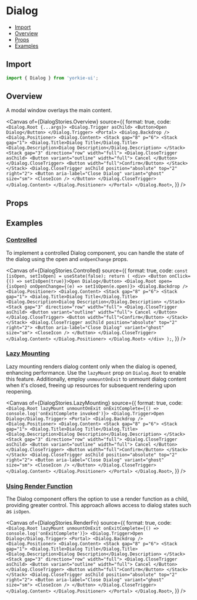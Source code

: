 # Dialog


<Meta of={DialogStories} />

- [Import](#import)
- [Overview](#overview)
- [Props](#props)
- [Examples](#examples)

## Import

```jsx
import { Dialog } from 'yorkie-ui';
```

## Overview

A modal window overlays the main content.

<Canvas
  of={DialogStories.Overview}
  source={{
    format: true,
    code: `
      <Dialog.Root {...args}>
        <Dialog.Trigger asChild>
          <Button>Open Dialog</Button>
        </Dialog.Trigger>
        <Portal>
          <Dialog.Backdrop />
          <Dialog.Positioner>
            <Dialog.Content>
              <Stack gap="8" p="6">
                <Stack gap="1">
                  <Dialog.Title>Dialog Title</Dialog.Title>
                  <Dialog.Description>Dialog Description</Dialog.Description>
                </Stack>
                <Stack gap="3" direction="row" width="full">
                  <Dialog.CloseTrigger asChild>
                    <Button variant="outline" width="full">
                      Cancel
                    </Button>
                  </Dialog.CloseTrigger>
                  <Button width="full">Confirm</Button>
                </Stack>
              </Stack>
              <Dialog.CloseTrigger asChild position="absolute" top="2" right="2">
                <Button aria-label="Close Dialog" variant="ghost" size="sm">
                  <CloseIcon />
                </Button>
              </Dialog.CloseTrigger>
            </Dialog.Content>
          </Dialog.Positioner>
        </Portal>
      </Dialog.Root>
    `,
  }}
/>

## Props

<Controls />

## Examples

### [Controlled](#dialog-controlled)

To implement a controlled Dialog component, you can handle the state of the dialog using the open and `onOpenChange` props.

<Canvas
  of={DialogStories.Controlled}
  source={{
    format: true,
    code: `
      const [isOpen, setIsOpen] = useState(false);
      return (
         <div>
          <Button onClick={() => setIsOpen(true)}>Open Dialog</Button>
          <Dialog.Root open={isOpen} onOpenChange={(e) => setIsOpen(e.open)}>
            <Dialog.Backdrop />
            <Dialog.Positioner>
              <Dialog.Content>
                <Stack gap="8" p="6">
                  <Stack gap="1">
                    <Dialog.Title>Dialog Title</Dialog.Title>
                    <Dialog.Description>Dialog Description</Dialog.Description>
                  </Stack>
                  <Stack gap="3" direction="row" width="full">
                    <Dialog.CloseTrigger asChild>
                      <Button variant="outline" width="full">
                        Cancel
                      </Button>
                    </Dialog.CloseTrigger>
                    <Button width="full">Confirm</Button>
                  </Stack>
                </Stack>
                <Dialog.CloseTrigger asChild position="absolute" top="2" right="2">
                  <Button aria-label="Close Dialog" variant="ghost" size="sm">
                    <CloseIcon />
                  </Button>
                </Dialog.CloseTrigger>
              </Dialog.Content>
            </Dialog.Positioner>
          </Dialog.Root>
        </div>
      );
    `,
  }}
/>

### [Lazy Mounting](#lazy-mounting)

Lazy mounting renders dialog content only when the dialog is opened, enhancing performance. Use the `lazyMount` prop on `Dialog.Root` to enable this feature. Additionally, employ `unmountOnExit` to unmount dialog content when it's closed, freeing up resources for subsequent rendering upon reopening.

<Canvas
  of={DialogStories.LazyMounting}
  source={{
    format: true,
    code: `
      <Dialog.Root lazyMount unmountOnExit onExitComplete={() => console.log('onExitComplete invoked')}>
        <Dialog.Trigger>Open Dialog</Dialog.Trigger>
        <Portal>
          <Dialog.Backdrop />
          <Dialog.Positioner>
            <Dialog.Content>
              <Stack gap="8" p="6">
                <Stack gap="1">
                  <Dialog.Title>Dialog Title</Dialog.Title>
                  <Dialog.Description>Dialog Description</Dialog.Description>
                </Stack>
                <Stack gap="3" direction="row" width="full">
                  <Dialog.CloseTrigger asChild>
                    <Button variant="outline" width="full">
                      Cancel
                    </Button>
                  </Dialog.CloseTrigger>
                  <Button width="full">Confirm</Button>
                </Stack>
              </Stack>
              <Dialog.CloseTrigger asChild position="absolute" top="2" right="2">
                <Button aria-label="Close Dialog" variant="ghost" size="sm">
                  <CloseIcon />
                </Button>
              </Dialog.CloseTrigger>
            </Dialog.Content>
          </Dialog.Positioner>
        </Portal>
      </Dialog.Root>
    `,
  }}
/>

### [Using Render Function](#using-render-function)

The Dialog component offers the option to use a render function as a child, providing greater control. This approach allows access to dialog states such as `isOpen`.

<Canvas
  of={DialogStories.RenderFn}
  source={{
    format: true,
    code: `
      <Dialog.Root lazyMount unmountOnExit onExitComplete={() => console.log('onExitComplete')}>
        <Dialog.Trigger>Open Dialog</Dialog.Trigger>
        <Portal>
          <Dialog.Backdrop />
          <Dialog.Positioner>
            <Dialog.Content>
              <Stack gap="8" p="6">
                <Stack gap="1">
                  <Dialog.Title>Dialog Title</Dialog.Title>
                  <Dialog.Description>Dialog Description</Dialog.Description>
                </Stack>
                <Stack gap="3" direction="row" width="full">
                  <Dialog.CloseTrigger asChild>
                    <Button variant="outline" width="full">
                      Cancel
                    </Button>
                  </Dialog.CloseTrigger>
                  <Button width="full">Confirm</Button>
                </Stack>
              </Stack>
              <Dialog.CloseTrigger asChild position="absolute" top="2" right="2">
                <Button aria-label="Close Dialog" variant="ghost" size="sm">
                  <CloseIcon />
                </Button>
              </Dialog.CloseTrigger>
            </Dialog.Content>
          </Dialog.Positioner>
        </Portal>
      </Dialog.Root>
    `,
  }}
/>